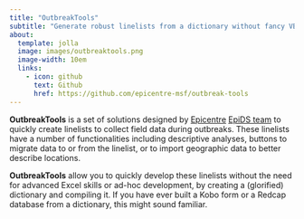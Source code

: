 ```yaml
---
title: "OutbreakTools"
subtitle: "Generate robust linelists from a dictionary without fancy VBA skills"
about:
  template: jolla
  image: images/outbreaktools.png
  image-width: 10em
  links:
    - icon: github
      text: Github
      href: https://github.com/epicentre-msf/outbreak-tools
---
```




**OutbreakTools** is a set of solutions designed by [Epicentre](https://epicentre.msf.org/) [EpiDS team](https://apps.epicentre-msf.org/public/) to quickly create linelists to collect field data during outbreaks. These linelists have a number of functionalities including descriptive analyses, buttons to migrate data to or from the linelist, or to import geographic data to better describe locations.


**OutbreakTools** allow you to quickly develop these linelists without the need for advanced Excel skills or ad-hoc development, by creating a (glorified) dictionary and compiling it. If you have ever built a Kobo form or a Redcap database from a dictionary, this might sound familiar.